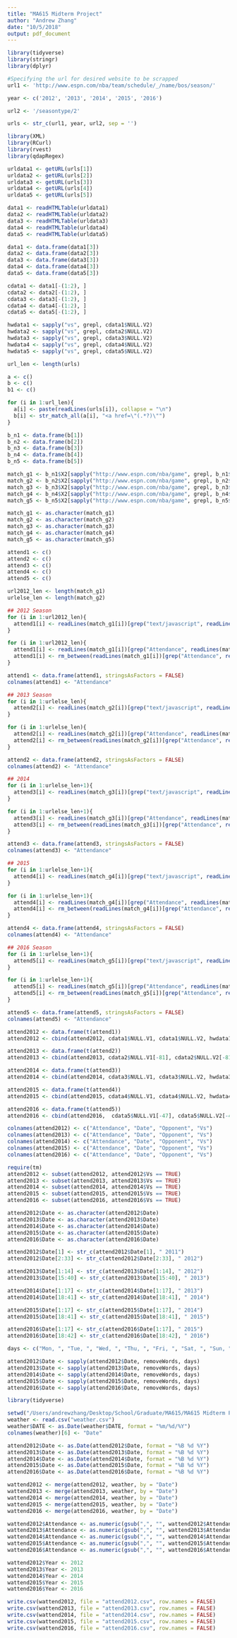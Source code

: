 ```yaml
---
title: "MA615 Midterm Project"
author: "Andrew Zhang"
date: "10/5/2018"
output: pdf_document
---
```


```r
library(tidyverse)
library(stringr)
library(dplyr)

#Specifying the url for desired website to be scrapped
url1 <- 'http://www.espn.com/nba/team/schedule/_/name/bos/season/'

year <- c('2012', '2013', '2014', '2015', '2016')

url2 <- '/seasontype/2'

urls <- str_c(url1, year, url2, sep = '')

library(XML)
library(RCurl)
library(rvest)
library(qdapRegex)

urldata1 <- getURL(urls[1])
urldata2 <- getURL(urls[2])
urldata3 <- getURL(urls[3])
urldata4 <- getURL(urls[4])
urldata5 <- getURL(urls[5])

data1 <- readHTMLTable(urldata1)
data2 <- readHTMLTable(urldata2)
data3 <- readHTMLTable(urldata3)
data4 <- readHTMLTable(urldata4)
data5 <- readHTMLTable(urldata5)

data1 <- data.frame(data1[3])
data2 <- data.frame(data2[3])
data3 <- data.frame(data3[3])
data4 <- data.frame(data4[3])
data5 <- data.frame(data5[3])

cdata1 <- data1[-(1:2), ]
cdata2 <- data2[-(1:2), ]
cdata3 <- data3[-(1:2), ]
cdata4 <- data4[-(1:2), ]
cdata5 <- data5[-(1:2), ]

hwdata1 <- sapply("vs", grepl, cdata1$NULL.V2)
hwdata2 <- sapply("vs", grepl, cdata2$NULL.V2)
hwdata3 <- sapply("vs", grepl, cdata3$NULL.V2)
hwdata4 <- sapply("vs", grepl, cdata4$NULL.V2)
hwdata5 <- sapply("vs", grepl, cdata5$NULL.V2)
```

```r
url_len <- length(urls)

a <- c()
b <- c()
b1 <- c()

for (i in 1:url_len){
  a[i] <- paste(readLines(urls[i]), collapse = "\n")
  b[i] <- str_match_all(a[i], "<a href=\"(.*?)\"")
}

b_n1 <- data.frame(b[1])
b_n2 <- data.frame(b[2])
b_n3 <- data.frame(b[3])
b_n4 <- data.frame(b[4])
b_n5 <- data.frame(b[5])

match_g1 <- b_n1$X2[sapply("http://www.espn.com/nba/game", grepl, b_n1$X2)]
match_g2 <- b_n2$X2[sapply("http://www.espn.com/nba/game", grepl, b_n2$X2)]
match_g3 <- b_n3$X2[sapply("http://www.espn.com/nba/game", grepl, b_n3$X2)]
match_g4 <- b_n4$X2[sapply("http://www.espn.com/nba/game", grepl, b_n4$X2)]
match_g5 <- b_n5$X2[sapply("http://www.espn.com/nba/game", grepl, b_n5$X2)]

match_g1 <- as.character(match_g1)
match_g2 <- as.character(match_g2)
match_g3 <- as.character(match_g3)
match_g4 <- as.character(match_g4)
match_g5 <- as.character(match_g5)

attend1 <- c()
attend2 <- c()
attend3 <- c()
attend4 <- c()
attend5 <- c()

url2012_len <- length(match_g1)
urlelse_len <- length(match_g2)

## 2012 Season
for (i in 1:url2012_len){
  attend1[i] <- readLines(match_g1[i])[grep("text/javascript", readLines(match_g1[i]))]
}

for (i in 1:url2012_len){
  attend1[i] <- readLines(match_g1[i])[grep("Attendance", readLines(match_g1[i]))]
  attend1[i] <- rm_between(readLines(match_g1[i])[grep("Attendance", readLines(match_g1[i]))], "<div class=\"game-info-note capacity\">Attendance:", "</div>", extract = TRUE)
}

attend1 <- data.frame(attend1, stringsAsFactors = FALSE)
colnames(attend1) <- "Attendance"

## 2013 Season
for (i in 1:urlelse_len){
  attend2[i] <- readLines(match_g2[i])[grep("text/javascript", readLines(match_g2[i]))]
}

for (i in 1:urlelse_len){
  attend2[i] <- readLines(match_g2[i])[grep("Attendance", readLines(match_g2[i]))]
  attend2[i] <- rm_between(readLines(match_g2[i])[grep("Attendance", readLines(match_g2[i]))], "<div class=\"game-info-note capacity\">Attendance:", "</div>", extract = TRUE)
}

attend2 <- data.frame(attend2, stringsAsFactors = FALSE)
colnames(attend2) <- "Attendance"

## 2014
for (i in 1:urlelse_len+1){
  attend3[i] <- readLines(match_g3[i])[grep("text/javascript", readLines(match_g3[i]))]
}

for (i in 1:urlelse_len+1){
  attend3[i] <- readLines(match_g3[i])[grep("Attendance", readLines(match_g3[i]))]
  attend3[i] <- rm_between(readLines(match_g3[i])[grep("Attendance", readLines(match_g3[i]))], "<div class=\"game-info-note capacity\">Attendance:", "</div>", extract = TRUE)
}

attend3 <- data.frame(attend3, stringsAsFactors = FALSE)
colnames(attend3) <- "Attendance"

## 2015
for (i in 1:urlelse_len+1){
  attend4[i] <- readLines(match_g4[i])[grep("text/javascript", readLines(match_g4[i]))]
}

for (i in 1:urlelse_len+1){
  attend4[i] <- readLines(match_g4[i])[grep("Attendance", readLines(match_g4[i]))]
  attend4[i] <- rm_between(readLines(match_g4[i])[grep("Attendance", readLines(match_g4[i]))], "<div class=\"game-info-note capacity\">Attendance:", "</div>", extract = TRUE)
}

attend4 <- data.frame(attend4, stringsAsFactors = FALSE)
colnames(attend4) <- "Attendance"

## 2016 Season
for (i in 1:urlelse_len+1){
  attend5[i] <- readLines(match_g5[i])[grep("text/javascript", readLines(match_g5[i]))]
}

for (i in 1:urlelse_len+1){
  attend5[i] <- readLines(match_g5[i])[grep("Attendance", readLines(match_g5[i]))]
  attend5[i] <- rm_between(readLines(match_g5[i])[grep("Attendance", readLines(match_g5[i]))], "<div class=\"game-info-note capacity\">Attendance:", "</div>", extract = TRUE)
}

attend5 <- data.frame(attend5, stringsAsFactors = FALSE)
colnames(attend5) <- "Attendance"
```

```r
attend2012 <- data.frame(t(attend1))
attend2012 <- cbind(attend2012, cdata1$NULL.V1, cdata1$NULL.V2, hwdata1)

attend2013 <- data.frame(t(attend2))
attend2013 <- cbind(attend2013, cdata2$NULL.V1[-81], cdata2$NULL.V2[-81], hwdata2[-81,])

attend2014 <- data.frame(t(attend3))
attend2014 <- cbind(attend2014, cdata3$NULL.V1, cdata3$NULL.V2, hwdata3)

attend2015 <- data.frame(t(attend4))
attend2015 <- cbind(attend2015, cdata4$NULL.V1, cdata4$NULL.V2, hwdata4)

attend2016 <- data.frame(t(attend5))
attend2016 <- cbind(attend2016,  cdata5$NULL.V1[-47], cdata5$NULL.V2[-47], hwdata5[-47])

colnames(attend2012) <- c("Attendance", "Date", "Opponent", "Vs")
colnames(attend2013) <- c("Attendance", "Date", "Opponent", "Vs")
colnames(attend2014) <- c("Attendance", "Date", "Opponent", "Vs")
colnames(attend2015) <- c("Attendance", "Date", "Opponent", "Vs")
colnames(attend2016) <- c("Attendance", "Date", "Opponent", "Vs")
```

```r
require(tm)
attend2012 <- subset(attend2012, attend2012$Vs == TRUE)
attend2013 <- subset(attend2013, attend2013$Vs == TRUE)
attend2014 <- subset(attend2014, attend2014$Vs == TRUE)
attend2015 <- subset(attend2015, attend2015$Vs == TRUE)
attend2016 <- subset(attend2016, attend2016$Vs == TRUE)

attend2012$Date <- as.character(attend2012$Date)
attend2013$Date <- as.character(attend2013$Date)
attend2014$Date <- as.character(attend2014$Date)
attend2015$Date <- as.character(attend2015$Date)
attend2016$Date <- as.character(attend2016$Date)

attend2012$Date[1] <- str_c(attend2012$Date[1], " 2011")
attend2012$Date[2:33] <- str_c(attend2012$Date[2:33], " 2012")

attend2013$Date[1:14] <- str_c(attend2013$Date[1:14], " 2012")
attend2013$Date[15:40] <- str_c(attend2013$Date[15:40], " 2013")

attend2014$Date[1:17] <- str_c(attend2014$Date[1:17], " 2013")
attend2014$Date[18:41] <- str_c(attend2014$Date[18:41], " 2014")

attend2015$Date[1:17] <- str_c(attend2015$Date[1:17], " 2014")
attend2015$Date[18:41] <- str_c(attend2015$Date[18:41], " 2015")

attend2016$Date[1:17] <- str_c(attend2016$Date[1:17], " 2015")
attend2016$Date[18:42] <- str_c(attend2016$Date[18:42], " 2016")

days <- c("Mon, ", "Tue, ", "Wed, ", "Thu, ", "Fri, ", "Sat, ", "Sun, ")

attend2012$Date <- sapply(attend2012$Date, removeWords, days)
attend2013$Date <- sapply(attend2013$Date, removeWords, days)
attend2014$Date <- sapply(attend2014$Date, removeWords, days)
attend2015$Date <- sapply(attend2015$Date, removeWords, days)
attend2016$Date <- sapply(attend2016$Date, removeWords, days)
```

```r
library(tidyverse)

setwd("/Users/andrewzhang/Desktop/School/Graduate/MA615/MA615 Midterm Project")
weather <- read.csv("weather.csv")
weather$DATE <- as.Date(weather$DATE, format = "%m/%d/%Y")
colnames(weather)[6] <- "Date"

attend2012$Date <- as.Date(attend2012$Date, format = "%B %d %Y")
attend2013$Date <- as.Date(attend2013$Date, format = "%B %d %Y")
attend2014$Date <- as.Date(attend2014$Date, format = "%B %d %Y")
attend2015$Date <- as.Date(attend2015$Date, format = "%B %d %Y")
attend2016$Date <- as.Date(attend2016$Date, format = "%B %d %Y")

wattend2012 <- merge(attend2012, weather, by = "Date")
wattend2013 <- merge(attend2013, weather, by = "Date")
wattend2014 <- merge(attend2014, weather, by = "Date")
wattend2015 <- merge(attend2015, weather, by = "Date")
wattend2016 <- merge(attend2016, weather, by = "Date")

wattend2012$Attendance <- as.numeric(gsub(",", "", wattend2012$Attendance))
wattend2013$Attendance <- as.numeric(gsub(",", "", wattend2013$Attendance))
wattend2014$Attendance <- as.numeric(gsub(",", "", wattend2014$Attendance))
wattend2015$Attendance <- as.numeric(gsub(",", "", wattend2015$Attendance))
wattend2016$Attendance <- as.numeric(gsub(",", "", wattend2016$Attendance))

wattend2012$Year <- 2012
wattend2013$Year <- 2013
wattend2014$Year <- 2014
wattend2015$Year <- 2015
wattend2016$Year <- 2016
```

```r
write.csv(wattend2012, file = "attend2012.csv", row.names = FALSE)
write.csv(wattend2013, file = "attend2013.csv", row.names = FALSE)
write.csv(wattend2014, file = "attend2014.csv", row.names = FALSE)
write.csv(wattend2015, file = "attend2015.csv", row.names = FALSE)
write.csv(wattend2016, file = "attend2016.csv", row.names = FALSE)
```
